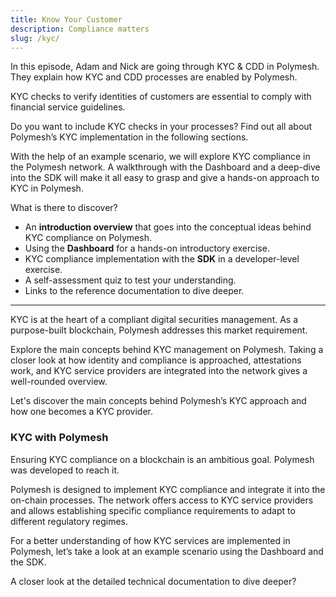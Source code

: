 ```yaml
---
title: Know Your Customer
description: Compliance matters
slug: /kyc/
---
```




<OverviewVideoBox title="KYC & CDD in Polymesh" videoId="g7Z03w1ncHk">
	In this episode, Adam and Nick are going through KYC & CDD in Polymesh. They explain how KYC and CDD processes are enabled by Polymesh. 
</OverviewVideoBox>

KYC checks to verify identities of customers are essential to comply with financial service guidelines.

Do you want to include KYC checks in your processes? Find out all about Polymesh’s KYC implementation in the following sections.

With the help of an example scenario, we will explore KYC compliance in the Polymesh network. A walkthrough with the Dashboard and a deep-dive into the SDK will make it all easy to grasp and give a hands-on approach to KYC in Polymesh.

What is there to discover?
* An **introduction overview** that goes into the conceptual ideas behind KYC compliance on Polymesh.
* Using the **Dashboard** for a hands-on introductory exercise.
* KYC compliance implementation with the **SDK** in a developer-level exercise.
* A self-assessment quiz to test your understanding.
* Links to the reference documentation to dive deeper.

***

<OverviewBox title="Overview: KYC" linkHref="/kyc/know-your-customer" linkText="Overview" imgSrc="/illu-p-screen.svg">

KYC is at the heart of a compliant digital securities management. As a purpose-built blockchain, Polymesh addresses this market requirement.

Explore the main concepts behind KYC management on Polymesh. Taking a closer look at how identity and compliance is approached, attestations work, and KYC service providers are integrated into the network gives a well-rounded overview.

Let's discover the main concepts behind Polymesh’s KYC approach and how one becomes a KYC provider.
</OverviewBox>

### KYC with Polymesh
Ensuring KYC compliance on a blockchain is an ambitious goal. Polymesh was developed to reach it.

Polymesh is designed to implement KYC compliance and integrate it into the on-chain processes. The network offers access to KYC service providers and allows establishing specific compliance requirements to adapt to different regulatory regimes.

For a better understanding of how KYC services are implemented in Polymesh, let’s take a look at an example scenario using the Dashboard and the SDK.

<ActionCardWrapper>
	<ActionCard href="/kyc/kyc-dashboard" text="KYC compliance with the Dashboard" desc="Let’s discover how KYC compliance can be managed through your browser and the Polymesh Dashboard."></ActionCard>
	<ActionCard href="/kyc/kyc-sdk" showDevSign="true" text="Providing KYC using the SDK" desc="How the SDK can help to ensure and provide KYC on-chain. Let’s explore an example scenario."></ActionCard>
</ActionCardWrapper>

<OverviewBox title="Dive into further resources" linkHref="https://developers.polymath.network/polymesh-sdk-api-reference/" linkText="Explore" imgSrc="/illu-p-code.svg" external="true">

A closer look at the detailed technical documentation to dive deeper?
</OverviewBox>
